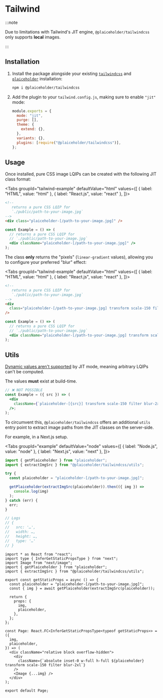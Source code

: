 
# Tailwind

:::note

Due to limitations with Tailwind's JIT engine, `@plaiceholder/tailwindcss`
only supports **local** images.

:::

## Installation

1. Install the package alongside your existing [`tailwindcss`](https://tailwindcss.com/docs/installation) and [`plaiceholder`](/getting-started) installation:

   ```sh
   npm i @plaiceholder/tailwindcss
   ```

2. Add the plugin to your `tailwind.config.js`, making sure to enable `"jit"` mode:

   ```js title="tailwind.config.js" {2,8}
   module.exports = {
     mode: "jit",
     purge: [],
     theme: {
       extend: {},
     },
     variants: {},
     plugins: [require("@plaiceholder/tailwindcss")],
   };
   ```

## Usage

Once installed, pure CSS image LQIPs can be created with the following JIT class format:

<Tabs
groupId="tailwind-example"
defaultValue="html"
values={[
{ label: "HTML", value: "html" },
{ label: "React.js", value: "react" },
]}>
<TabItem value="html">

```html
<!-- 
   returns a pure CSS LQIP for 
   `./public/path-to-your-image.jpg`
-->
<div class="plaiceholder-[/path-to-your-image.jpg]" />
```

</TabItem>
<TabItem value="react">

```jsx
const Example = () => (
  // returns a pure CSS LQIP for
  // `./public/path-to-your-image.jpg`
  <div className="plaiceholder-[/path-to-your-image.jpg]" />
);
```

</TabItem>
</Tabs>

The class **only** returns the "pixels" (`linear-gradient` values), allowing you to configure your preferred "blur" effect:

<Tabs
groupId="tailwind-example"
defaultValue="html"
values={[
{ label: "HTML", value: "html" },
{ label: "React.js", value: "react" },
]}>
<TabItem value="html">

```html
<!-- 
   returns a pure CSS LQIP for 
   `./public/path-to-your-image.jpg`
-->
<div
  class="plaiceholder-[/path-to-your-image.jpg] transform scale-150 filter blur-2xl"
/>
```

</TabItem>
<TabItem value="react">

```jsx
const Example = () => (
  // returns a pure CSS LQIP for
  // `./public/path-to-your-image.jpg`
  <div className="plaiceholder-[/path-to-your-image.jpg] transform scale-150 filter blur-2xl" />
);
```

</TabItem>
</Tabs>

## Utils

[Dynamic values aren't supported](https://tailwindcss.com/docs/just-in-time-mode#known-limitations) by JIT mode, meaning arbitrary LQIPs can't be computed.

The values **must** exist at build-time.

```jsx
// ❌ NOT POSSIBLE
const Example = ({ src }) => (
  <div
    className={`plaiceholder-[{src}] transform scale-150 filter blur-2xl`}
  />;
);
```

To circumvent this, `@plaiceholder/tailwindcss` offers an additional `utils` entry point to extract image paths from the JIT classes on the server-side.

For example, in a Next.js setup.

<Tabs
groupId="example"
defaultValue="node"
values={[
{ label: "Node.js", value: "node" },
{ label: "Next.js", value: "next" },
]}>
<TabItem value="node">

```js
import { getPlaiceholder } from "plaiceholder";
import { extractImgSrc } from "@plaiceholder/tailwindcss/utils";

try {
  const plaiceholder = "plaiceholder-[/path-to-your-image.jpg]";

  getPlaiceholder(extractImgSrc(plaiceholder)).then(({ img }) =>
    console.log(img)
  );
} catch (err) {
  err;
}

// Logs
// {
//   src: '…',
//   width: …,
//   height: …,
//   type: '…'
// }
```

</TabItem>
<TabItem value="next">

```tsx title="pages/example.tsx"
import * as React from "react";
import type { InferGetStaticPropsType } from "next";
import Image from "next/image";
import { getPlaiceholder } from "plaiceholder";
import { extractImgSrc } from "@plaiceholder/tailwindcss/utils";

export const getStaticProps = async () => {
  const plaiceholder = "plaiceholder-[/path-to-your-image.jpg]";
  const { img } = await getPlaiceholder(extractImgSrc(plaiceholder));

  return {
    props: {
      img,
      plaiceholder,
    },
  };
};

const Page: React.FC<InferGetStaticPropsType<typeof getStaticProps>> = ({
  img,
  plaiceholder,
}) => (
  <div className="relative block overflow-hidden">
    <div
      className={`absolute inset-0 w-full h-full ${plaiceholder} transform scale-150 filter blur-2xl`}
    />
    <Image {...img} />
  </div>
);

export default Page;
```

</TabItem>
</Tabs>
